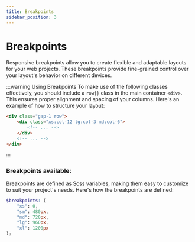 ```yaml
---
title: Breakpoints
sidebar_position: 3
---
```


# Breakpoints

Responsive breakpoints allow you to create flexible and adaptable layouts for your web projects. These breakpoints provide fine-grained control over your layout's behavior on different devices.

:::warning Using Breakpoints
To make use of the following classes effectively, you should include a `row{}` class in the main container `<div>`. This ensures proper alignment and spacing of your columns. Here's an example of how to structure your layout:

```html
<div class="gap-1 row">
    <div class="xs:col-12 lg:col-3 md:col-6">
        <!-- ... -->
    </div>
    <!-- ... -->
</div>
```
:::

### Breakpoints available:

Breakpoints are defined as Scss variables, making them easy to customize to suit your project's needs. Here's how the breakpoints are defined:

```scss
$breakpoints: (
    "xs": 0,
    "sm": 480px,
    "md": 720px,
    "lg": 960px,
    "xl": 1200px
);
```